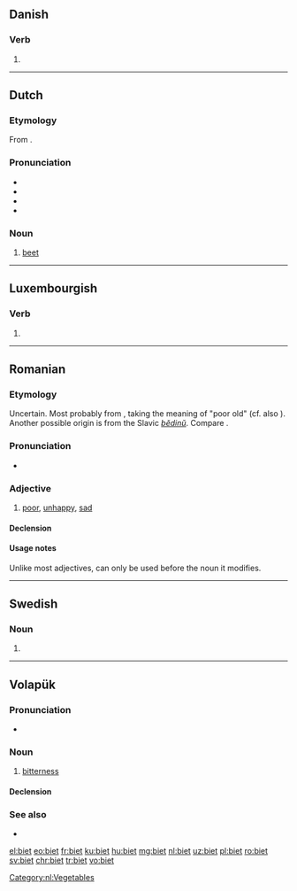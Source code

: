 {{also|biết|biệt}}
==Danish==

===Verb===
{{head|da|past participle}}

# {{inflection of|bie||past|part|lang=da}}

----

==Dutch==

===Etymology===
From {{der|nl|la|bēta}}.

===Pronunciation===
* {{rhymes|it|lang=nl}}
* {{IPA|/bit/|lang=nl}}
* {{audio|Nl-biet.ogg|audio|lang=nl}}
* {{homophones|bied|lang=nl}}

===Noun===
{{nl-noun|f|-en|bietje}}

# [[beet]]

[[Category:nl:Vegetables]]

----

==Luxembourgish==

===Verb===
{{head|lb|verb form}}

# {{inflection of|bieden||3|s|pres|ind|;|2|p|pres|ind|;|2|s|and|p|imp|lang=lb}}

----

==Romanian==

===Etymology===
Uncertain. Most probably from {{inh|ro|la|vetus}}, taking the meaning of "poor old" (cf. also {{m|ro|bătrân||old}}). Another possible origin is from the Slavic ''[[bĕdinŭ]]''. Compare {{cog|it|vieto}}.

===Pronunciation===
* {{IPA|/bjet/|lang=ro}}

===Adjective===
{{ro-adj|f=biată|fp=biete}}

# [[poor]], [[unhappy]], [[sad]]
#: {{ux|ro|'''Bietul''' băiat!|'''Poor''' boy!|inline=1}}

====Declension====
{{ro-decl-adj|f=biată|fp=biete}}

====Usage notes====
Unlike most adjectives, {{m|ro||biet}} can only be used before the noun it modifies.

----

==Swedish==

===Noun===
{{head|sv|noun form}}

# {{sv-noun-form-def|bi}}

----

==Volapük==

===Pronunciation===
* {{IPA|/biˈet/|lang=vo}}

===Noun===
{{vo-noun}}

# [[bitterness]]

====Declension====
{{vo-decl-noun}}

===See also===
* {{l|vo|bied}}

[[el:biet]]
[[eo:biet]]
[[fr:biet]]
[[ku:biet]]
[[hu:biet]]
[[mg:biet]]
[[nl:biet]]
[[uz:biet]]
[[pl:biet]]
[[ro:biet]]
[[sv:biet]]
[[chr:biet]]
[[tr:biet]]
[[vo:biet]]